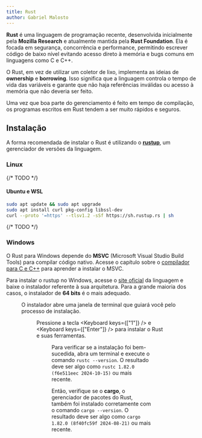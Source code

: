 ```yaml
---
title: Rust
author: Gabriel Malosto
---
```




**Rust** é uma linguagem de programação recente, desenvolvida inicialmente pela **Mozilla Research** e atualmente mantida pela **Rust Foundation**.
Ela é focada em segurança, concorrência e performance, permitindo escrever código de baixo nível evitando acesso direto à memória e bugs comuns em linguagens como C e C++.

O Rust, em vez de utilizar um coletor de lixo, implementa as ideias de **ownership** e **borrowing**.
Isso significa que a linguagem controla o tempo de vida das variáveis e garante que não haja referências inválidas ou acesso à memória que não deveria ser feito.

Uma vez que boa parte do gerenciamento é feito em tempo de compilação, os programas escritos em Rust tendem a ser muito rápidos e seguros.

## Instalação

A forma recomendada de instalar o Rust é utilizando o [**rustup**](https://rust-lang.github.io/rustup/installation/index.html), um gerenciador de versões da linguagem.

### Linux

{/* TODO */}

#### Ubuntu e WSL

```bash
sudo apt update && sudo apt upgrade
sudo apt install curl pkg-config libssl-dev
curl --proto '=https' --tlsv1.2 -sSf https://sh.rustup.rs | sh
```

{/* TODO */}

### Windows

O Rust para Windows depende do **MSVC** (Microsoft Visual Studio Build Tools) para compilar código nativo.
Acesse o capítulo sobre o [compilador para C e C++](c_cpp/compiler#windows) para aprender a instalar o MSVC.

Para instalar o rustup no Windows, acesse o [site oficial](https://www.rust-lang.org/tools/install) da linguagem e baixe o instalador referente à sua arquitetura.
Para a grande maioria dos casos, o instalador de **64 bits** é o mais adequado.

<Figure
  caption="Opções de download do rustup para Windows."
  images={[
    {
      src: downloadOptionsWindows,
      alt: "Página de downloads do website do Rust. São exibidas as duas opções de download, para 32 e 64 bits.",
    },
  ]}
/>

O instalador abre uma janela de terminal que guiará você pelo processo de instalação.

<Figure
  caption="Instalador do rust para Windows."
  images={[
    {
      src: windowsInstaller,
      alt: "Terminal aberto no PowerShell, em que se executa o instalador do Rust.",
    },
  ]}
/>

Pressione a tecla <Keyboard keys={["1"]} /> e <Keyboard keys={["Enter"]} /> para instalar o Rust e suas ferramentas.

<Figure
  caption="Finalização da instalação do rust para Windows."
  images={[
    {
      src: windowsInstalled,
      alt: "Terminal com o PowerShell, em que é exibida a mensagem de finalização da instalação do Rust.",
    },
  ]}
/>

Para verificar se a instalação foi bem-sucedida, abra um terminal e execute o comando `rustc --version`.
O resultado deve ser algo como `rustc 1.82.0 (f6e511eec 2024-10-15)` ou mais recente.

Então, verifique se o **cargo**, o gerenciador de pacotes do Rust, também foi instalado corretamente com o comando `cargo --version`.
O resultado deve ser algo como `cargo 1.82.0 (8f40fc59f 2024-08-21)` ou mais recente.

```

```
